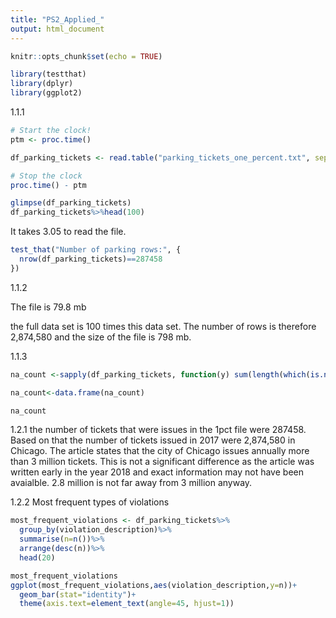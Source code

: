 ```yaml
---
title: "PS2_Applied_"
output: html_document
---
```


```r
knitr::opts_chunk$set(echo = TRUE)
```

```r
library(testthat)
library(dplyr)
library(ggplot2)
```



1.1.1
                 
```r

# Start the clock!
ptm <- proc.time()

df_parking_tickets <- read.table("parking_tickets_one_percent.txt", sep=",", header=TRUE)

# Stop the clock
proc.time() - ptm

glimpse(df_parking_tickets)
df_parking_tickets%>%head(100)
```
It takes 3.05 to read the file.


```r
test_that("Number of parking rows:", {
  nrow(df_parking_tickets)==287458
})
```

1.1.2

The file is 79.8 mb

the full data set is 100 times this data set.
The number of rows is therefore 2,874,580 and the size of the file is 798 mb.

1.1.3



```r
na_count <-sapply(df_parking_tickets, function(y) sum(length(which(is.na(y)))))

na_count<-data.frame(na_count)

na_count
```


1.2.1 the number of tickets that were issues in the 1pct file were 287458.  Based on that the number of tickets issued in 2017 were 2,874,580 in Chicago.  The article states that the city of Chicago issues annually more than 3 million tickets.  This is not a significant difference as the article was written early in the year 2018 and exact information may not have been avaialble. 2.8 million is not far away from 3 million anyway.

1.2.2
Most frequent types of violations

```r
most_frequent_violations <- df_parking_tickets%>%
  group_by(violation_description)%>%
  summarise(n=n())%>% 
  arrange(desc(n))%>%
  head(20)

most_frequent_violations
ggplot(most_frequent_violations,aes(violation_description,y=n))+
  geom_bar(stat="identity")+
  theme(axis.text=element_text(angle=45, hjust=1))




```



